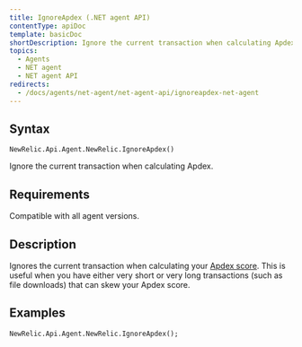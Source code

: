 ```yaml
---
title: IgnoreApdex (.NET agent API)
contentType: apiDoc
template: basicDoc
shortDescription: Ignore the current transaction when calculating Apdex.
topics:
  - Agents
  - NET agent
  - NET agent API
redirects:
  - /docs/agents/net-agent/net-agent-api/ignoreapdex-net-agent
---
```


## Syntax

```
NewRelic.Api.Agent.NewRelic.IgnoreApdex()
```

Ignore the current transaction when calculating Apdex.

## Requirements

Compatible with all agent versions.

## Description

Ignores the current transaction when calculating your [Apdex score](/docs/apm/new-relic-apm/apdex/apdex-measuring-user-satisfaction). This is useful when you have either very short or very long transactions (such as file downloads) that can skew your Apdex score.

## Examples

```
NewRelic.Api.Agent.NewRelic.IgnoreApdex();
```
